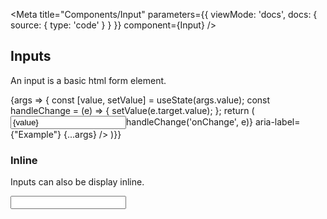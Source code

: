 
<Meta
  title="Components/Input"
  parameters={{
    viewMode: 'docs',
    docs: {
      source: {
        type: 'code'
      }
    }
  }}
  component={Input}
/>

## Inputs

An input is a basic html form element.

<Story name="Basic Usage">
  {args => {
    const [value, setValue] = useState(args.value);
    const handleChange = (e) => {
      setValue(e.target.value);
    };
  return (
    <Input
      htmlId="example"
      name="example"
      value={value}
      onChange={(e)=>handleChange('onChange', e)}
      aria-label={"Example"}
      {...args}
    />
  )}}
</Story>

<ArgsTable story="Basic Usage" />

### Inline

Inputs can also be display inline.

<Preview>
  <Story name="Inline">
    <Input id="inline" name="inline" aria-label={"Inline"} inline />
  </Story>
</Preview>
